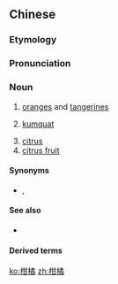 ==Chinese==
{{zh-forms}}

===Etymology===
{{zh-compound|柑|橘|large tangerine|orange}}

===Pronunciation===
{{zh-pron
|m=gānjú
|c=gam1 gwat1
|cat=n
}}

===Noun===
{{zh-noun}}

# [[oranges]] and [[tangerines]]
# {{lb|zh|Cantonese|regional Mandarin}} [[kumquat]]
# [[citrus]]
# [[citrus fruit]]

====Synonyms====
* {{sense|citrus, citrus fruit}} {{zh-l|柑橘類}}, {{zh-l|柑橘屬}}

====See also====
* {{zh-l|金橘}}

====Derived terms====
{{zh-der|小柑橘}}

{{zh-cat|Fruits}}

[[ko:柑橘]]
[[zh:柑橘]]